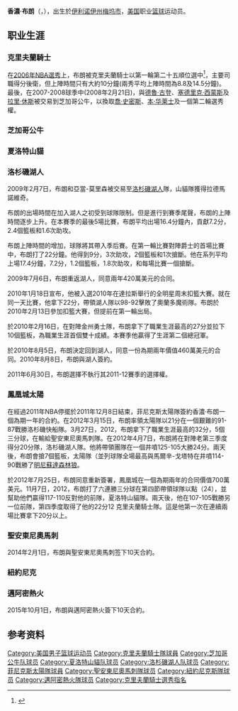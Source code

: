 {{roughtranslation|date=2019年4月}}
{{noteTA
|T=zh-hans:香农·布朗;zh-hant:沙朗·布朗;zh-tw:夏儂·布朗;
|G1=NBA
|1=zh-hans:香农·布朗;zh-hant:沙朗·布朗;zh-tw:夏儂·布朗;
|2=zh-hans:本·华莱士;zh-hk:班·華萊士;zh-tw:班·華勒斯;
}}
{{Infobox NBA Player
| name = 香濃·布朗<br />Shannon Brown
| image = Shannon Brown Naval Medical Center.jpg
| position = [[得分後衛|得分後衛]]/[[控球後衛|控球後衛]]
| nickname = 
| height_ft = 6
| height_in = 4
| weight_lb = 210
| number = 
| team = 
| nationality = {{USA}}
| nationality_2 =
| birth_date = {{birth date and age|mf=yes|1985|11|29}}
| birth_place = {{USA}}[[伊利诺伊州|伊利诺伊州]][[梅坞市|梅坞市]]
| death_date = 
| death_place = 
| highschool = 
| college = [[密歇根州立大学|密歇根州立大学]]
| draft_round = 1
| draft_pick  = 25
| draft_year = 2006
| draft_team = [[克里夫蘭騎士|克里夫蘭騎士]]
| career_start =2006
| years1          = {{nbay|2006|start}}–{{nbay|2007|end}}
| team1           = [[克里夫蘭騎士|克里夫蘭騎士]]
| years2          = {{nbay|2007|end}}
| team2           = [[芝加哥公牛|芝加哥公牛]]
| years3          = {{nbay|2008|full=y}}
| team3           = [[夏洛特山貓|夏洛特山貓]]
| years4          = {{nbay|2009|start}}–{{nbay|2010|end}}
| team4           = [[洛杉磯湖人|洛杉磯湖人]]
| years5          = {{nbay|2011|start}}–{{nbay|2012|end}}
| team5           = [[鳳凰城太陽|鳳凰城太陽]]
| years6          = {{nbay|2013|end}}
| team6           = [[聖安東尼奧馬刺|聖安東尼奧馬刺]]
| years7          = {{nbay|2013|end}}
| team7           = [[紐約尼克|紐約尼克]]
| years8          = {{nbay|2014|start}}
| team8           = [[邁阿密熱火|邁阿密熱火]]
| awards = * [[NBA總冠軍|NBA總冠軍]]：[[2009年NBA總決賽|2009]]、[[2010年NBA總決賽|2010]]
}}

'''香濃·布朗'''（{{lang-en|'''Shannon Brown'''}}，{{bd|1985年|11月29日}}），出生於[[伊利诺伊州|伊利诺伊州]][[梅坞市|梅坞市]]，[[美国|美国]]职业[[篮球|篮球]]运动员。

== 职业生涯 ==
=== 克里夫蘭騎士 ===
在[[2006年NBA選秀|2006年NBA選秀]]上，布朗被克里夫蘭騎士以第一輪第二十五順位選中<ref>{{Cite web |title=2006 NBA Draft |url=https://www.basketball-reference.com/draft/NBA_2006.html |access-date=2021-07-16 |website=Basketball-Reference.com |language=en}}</ref>，主要司職得分後衛，但上陣時間只有大約10分鐘(兩秀平均上陣時間為8.8及14.5分鐘)。最後，在2007-2008球季中(2008年2月21日)，與[[德魯·古登|德魯·古登]]、[[塞德里克·西蒙斯|塞德里克·西蒙斯]]及[[拉里·休斯|拉里·休斯]]被交易到芝加哥公牛，以換取[[喬·史密斯|喬·史密斯]]、[[本·华莱士|本·华莱士]]及一個第二輪選秀權。

=== 芝加哥公牛 ===
=== 夏洛特山貓 ===
=== 洛杉磯湖人 ===
2009年2月7日，布朗和亞當-莫里森被交易至[[洛杉磯湖人|洛杉磯湖人]]隊，山貓隊獲得拉德馬諾維奇。

布朗的出場時間在加入湖人之初受到球隊限制。但是進行到賽季尾聲，布朗的上陣時間逐步上升。在本賽季的最後5場比賽，布朗平均出場16.4分鐘內，貢獻7.2分，2.4個籃板和1.6次助攻。

布朗上陣時間的增加，球隊將其帶入季后賽。在第一輪比賽對陣爵士的首場比賽中，布朗打了22分鐘。他得到9分，3次助攻，2個籃板和1次搶斷。他在系列平均上場17.4分鐘，7.2分，1.2個籃板，1.8次助攻，和每場比賽一個搶斷。

2009年7月6日，布朗重返湖人，同意兩年420萬美元的合同。

2010年1月18日宣布，他被入選2010年在達拉斯舉行的全明星周末扣籃大賽。就在同一天比賽，他拿下22分，帶領湖人隊以98-92擊敗了奧蘭多魔術隊。布朗於2010年2月13日參加扣籃大賽，但提前在第一輪出局。

於2010年2月16日，在對陣金州勇士隊，布朗拿下了職業生涯最高的27分並拉下10個籃板，為職業生涯首個雙十成績。本賽季他贏得了生涯第二個總冠軍。

於2010年8月5日，布朗決定回到湖人，同意一份為期兩年價值460萬美元的合同。2010年8月8日，布朗與湖人簽約。

2011年6月30日，布朗選擇不執行其2011-12賽季的選擇權。

=== 鳳凰城太陽 ===
在經過2011年NBA停擺於2011年12月8日結束，菲尼克斯太陽隊簽約香濃·布朗一個為期一年的合約。在2012年3月15日，布朗率領太陽隊以21分在一個艱難的91-87戰勝洛杉磯快船隊。3月27日，2012，布朗拿下了職業生涯最高的32分，5個三分球，在輸給聖安東尼奧馬刺隊。在2012年4月7日，布朗將在對陣老第三季度得分20分隊，洛杉磯湖人隊。他將帶領團隊在一個井噴125-105大勝24分。兩天後，布朗會搶7個籃板，太陽隊（並列球隊全場最高與馬爾辛-戈塔特在井噴114-90戰勝了[[明尼蘇達森林狼|明尼蘇達森林狼]]。

於2012年7月25日，布朗同意重新簽署，鳳凰城在一個為期兩年的合同價值700萬美元。11月7日，2012，布朗打了六連勝三分球在第四節帶領球隊以點（24），並幫助他們贏得117-110反對他的前隊，夏洛特山貓隊。兩天後，他在107-105戰勝另一位前隊，第四季度取得了他的22分12 克里夫蘭騎士隊。這是他第一次在連續兩場比賽拿下20分以上。

=== 聖安東尼奧馬刺 ===
2014年2月1日，布朗與聖安東尼奧馬刺签下10天合約。

=== 紐約尼克 ===

=== 邁阿密熱火 ===
2015年10月1日，布朗與邁阿密熱火簽下10天合約。

== 参考资料 ==
{{reflist}}

{{乔丹精英赛男子最有价值球员}}
{{2006 NBA Draft}}
{{Los Angeles Lakers 2008–09 NBA champions}}
{{Los Angeles Lakers 2009–10 NBA champions}}

{{Authority control}}
{{DEFAULTSORT:Brown, Shannon}}
[[Category:美国男子篮球运动员|Category:美国男子篮球运动员]]
[[Category:克里夫蘭騎士隊球員|Category:克里夫蘭騎士隊球員]]
[[Category:芝加哥公牛队球员|Category:芝加哥公牛队球员]]
[[Category:夏洛特山貓队球员|Category:夏洛特山貓队球员]]
[[Category:洛杉磯湖人队球员|Category:洛杉磯湖人队球员]]
[[Category:菲尼克斯太陽隊球員|Category:菲尼克斯太陽隊球員]]
[[Category:聖安東尼奧馬刺隊球员|Category:聖安東尼奧馬刺隊球员]]
[[Category:紐約尼克斯隊球员|Category:紐約尼克斯隊球员]]
[[Category:邁阿密熱火隊球员|Category:邁阿密熱火隊球员]]
[[Category:克里夫蘭騎士選秀指名|Category:克里夫蘭騎士選秀指名]]